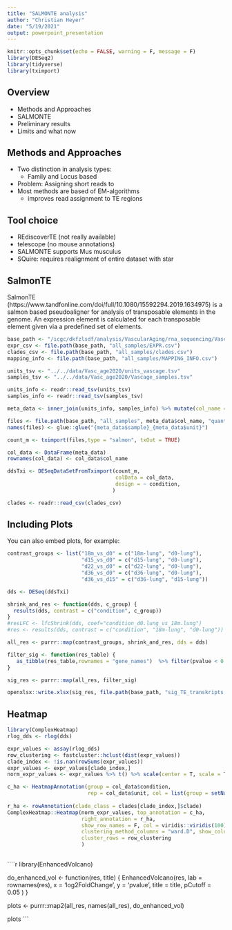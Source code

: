 ```yaml
---
title: "SALMONTE analysis"
author: "Christian Heyer"
date: "5/19/2021"
output: powerpoint_presentation
---
```


```r
knitr::opts_chunk$set(echo = FALSE, warning = F, message = F)
library(DESeq2)
library(tidyverse)
library(tximport)
```


## Overview

- Methods and Approaches
- SALMONTE
- Preliminary results
- Limits and what now


## Methods and Approaches

- Two distinction in analysis types:
  - Family and Locus based
- Problem: Assigning short reads to 
- Most methods are based of EM-algorithms
  - improves read assignment to TE regions

## Tool choice

- REdiscoverTE (not really available)
- telescope (no mouse annotations)
- SALMONTE supports Mus musculus
- SQuire: requires realignment of entire dataset with star

## SalmonTE

SalmonTE (https://www.tandfonline.com/doi/full/10.1080/15592294.2019.1634975) is 
a salmon based pseudoaligner for analysis of transposable elements in the genome. 
An expression element is calculated for each transposable element given
via a predefined set of elements. 



```r
base_path <- "/icgc/dkfzlsdf/analysis/VascularAging/rna_sequencing/Vasc_age2020/SALMON_TE/"
expr_csv <- file.path(base_path, "all_samples/EXPR.csv")
clades_csv <- file.path(base_path, "all_samples/clades.csv")
mapping_info <- file.path(base_path, "all_samples/MAPPING_INFO.csv")

units_tsv <- "../../data/Vasc_age2020/units_vascage.tsv"
samples_tsv <- "../../data/Vasc_age2020/Vascage_samples.tsv"
```


```r

units_info <- readr::read_tsv(units_tsv)
samples_info <- readr::read_tsv(samples_tsv)

meta_data <- inner_join(units_info, samples_info) %>% mutate(col_name = str_remove(fq1, ".fastq.gz"))

files <- file.path(base_path, "all_samples", meta_data$col_name, "quant.sf")
names(files) <- glue::glue("{meta_data$sample}_{meta_data$unit}")

count_m <- tximport(files,type = "salmon", txOut = TRUE)

col_data <- DataFrame(meta_data)
rownames(col_data) <- col_data$col_name

ddsTxi <- DESeqDataSetFromTximport(count_m, 
                                   colData = col_data,
                                   design = ~ condition,
                                  )

clades <- readr::read_csv(clades_csv)
```
## Including Plots

You can also embed plots, for example:

```r

contrast_groups <- list("18m_vs_d0" = c("18m-lung", "d0-lung"),
                        "d15_vs_d0" = c("d15-lung", "d0-lung"),
                        "d22_vs_d0" = c("d22-lung", "d0-lung"),
                        "d36_vs_d0" = c("d36-lung", "d0-lung"),
                        "d36_vs_d15" = c("d36-lung", "d15-lung"))

dds <- DESeq(ddsTxi)

shrink_and_res <- function(dds, c_group) {
  results(dds, contrast = c("condition", c_group)) 
}
#resLFC <- lfcShrink(dds, coef="condition_d0.lung_vs_18m.lung")
#res <- results(dds, contrast = c("condition", "18m-lung", "d0-lung"))

all_res <- purrr::map(contrast_groups, shrink_and_res, dds = dds)

filter_sig <- function(res_table) {
   as_tibble(res_table,rownames = "gene_names")  %>% filter(pvalue < 0.05 & abs(log2FoldChange) > 0.3)
}

sig_res <- purrr::map(all_res, filter_sig)

```


```r
openxlsx::write.xlsx(sig_res, file.path(base_path, "sig_TE_transkripts.xlsx"))
```

## Heatmap

```r
library(ComplexHeatmap)
rlog_dds <- rlog(dds)

expr_values <- assay(rlog_dds) 
row_clustering <- fastcluster::hclust(dist(expr_values))
clade_index <- !is.nan(rowSums(expr_values)) 
expr_values <- expr_values[clade_index,]
norm_expr_values <- expr_values %>% t() %>% scale(center = T, scale = T) %>% t()

c_ha <- HeatmapAnnotation(group = col_data$condition,
                          rep = col_data$unit, col = list(group = setNames(RColorBrewer::brewer.pal(length(unique(col_data$condition)),"Accent"),
                                                                            nm = unique(col_data$condition))))
r_ha <- rowAnnotation(clade_class = clades[clade_index,]$clade)
ComplexHeatmap::Heatmap(norm_expr_values, top_annotation = c_ha, 
                        right_annotation = r_ha, 
                        show_row_names = F, col = viridis::viridis(100),
                        clustering_method_columns = "ward.D", show_column_names = F, 
                        cluster_rows = row_clustering
                        )
                        

```

````r
library(EnhancedVolcano)

do_enhanced_vol <- function(res, title) {
    EnhancedVolcano(res,
    lab = rownames(res),
    x = 'log2FoldChange',
    y = 'pvalue', title = title,
    pCutoff = 0.05
    )
}

plots <- purrr::map2(all_res, names(all_res), do_enhanced_vol)

plots
```
